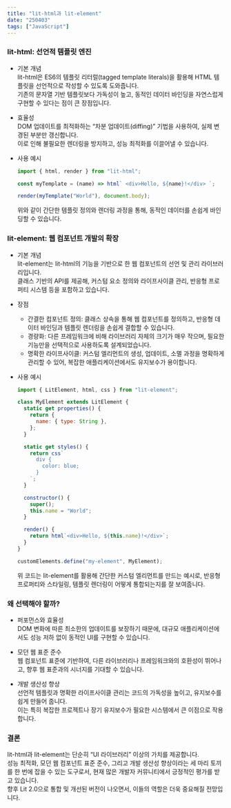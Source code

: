 ```yaml
---
title: "lit-html과 lit-element"
date: "250403"
tags: ["JavaScript"]
---
```


### lit-html: 선언적 템플릿 엔진

- 기본 개념  
  lit-html은 ES6의 템플릿 리터럴(tagged template literals)을 활용해 HTML 템플릿을 선언적으로 작성할 수 있도록 도와줍니다.  
  기존의 문자열 기반 템플릿보다 가독성이 높고, 동적인 데이터 바인딩을 자연스럽게 구현할 수 있다는 점이 큰 장점입니다.

- 효율성  
  DOM 업데이트를 최적화하는 “차분 업데이트(diffing)” 기법을 사용하여, 실제 변경된 부분만 갱신합니다.  
  이로 인해 불필요한 렌더링을 방지하고, 성능 최적화를 이끌어낼 수 있습니다.

- 사용 예시

  ```javascript
  import { html, render } from "lit-html";

  const myTemplate = (name) => html` <div>Hello, ${name}!</div> `;

  render(myTemplate("World"), document.body);
  ```

  위와 같이 간단한 템플릿 정의와 렌더링 과정을 통해, 동적인 데이터를 손쉽게 바인딩할 수 있습니다.

### lit-element: 웹 컴포넌트 개발의 확장

- 기본 개념  
  lit-element는 lit-html의 기능을 기반으로 한 웹 컴포넌트의 선언 및 관리 라이브러리입니다.  
  클래스 기반의 API를 제공해, 커스텀 요소 정의와 라이프사이클 관리, 반응형 프로퍼티 시스템 등을 포함하고 있습니다.

- 장점

  - 간결한 컴포넌트 정의: 클래스 상속을 통해 웹 컴포넌트를 정의하고, 반응형 데이터 바인딩과 템플릿 렌더링을 손쉽게 결합할 수 있습니다.
  - 경량화: 다른 프레임워크에 비해 라이브러리 자체의 크기가 매우 작으며, 필요한 기능만을 선택적으로 사용하도록 설계되었습니다.
  - 명확한 라이프사이클: 커스텀 엘리먼트의 생성, 업데이트, 소멸 과정을 명확하게 관리할 수 있어, 복잡한 애플리케이션에서도 유지보수가 용이합니다.

- 사용 예시

  ```javascript
  import { LitElement, html, css } from "lit-element";

  class MyElement extends LitElement {
    static get properties() {
      return {
        name: { type: String },
      };
    }

    static get styles() {
      return css`
        div {
          color: blue;
        }
      `;
    }

    constructor() {
      super();
      this.name = "World";
    }

    render() {
      return html`<div>Hello, ${this.name}!</div>`;
    }
  }

  customElements.define("my-element", MyElement);
  ```

  위 코드는 lit-element를 활용해 간단한 커스텀 엘리먼트를 만드는 예시로, 반응형 프로퍼티와 스타일링, 템플릿 렌더링이 어떻게 통합되는지를 잘 보여줍니다.

### 왜 선택해야 할까?

- 퍼포먼스와 효율성  
  DOM 변화에 따른 최소한의 업데이트를 보장하기 때문에, 대규모 애플리케이션에서도 성능 저하 없이 동적인 UI를 구현할 수 있습니다.

- 모던 웹 표준 준수  
  웹 컴포넌트 표준에 기반하여, 다른 라이브러리나 프레임워크와의 호환성이 뛰어나고, 향후 웹 표준과의 시너지를 기대할 수 있습니다.

- 개발 생산성 향상  
  선언적 템플릿과 명확한 라이프사이클 관리는 코드의 가독성을 높이고, 유지보수를 쉽게 만들어 줍니다.  
  이는 특히 복잡한 프로젝트나 장기 유지보수가 필요한 시스템에서 큰 이점으로 작용합니다.

### 결론

lit-html과 lit-element는 단순히 “UI 라이브러리” 이상의 가치를 제공합니다.  
성능 최적화, 모던 웹 컴포넌트 표준 준수, 그리고 개발 생산성 향상이라는 세 마리 토끼를 한 번에 잡을 수 있는 도구로서, 현재 많은 개발자 커뮤니티에서 긍정적인 평가를 받고 있습니다.  
향후 Lit 2.0으로 통합 및 개선된 버전이 나오면서, 이들의 역할은 더욱 중요해질 전망입니다.
